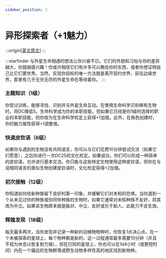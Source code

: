 ```yaml
---
sidebar_position: 2
---
```


# 异形探索者（+1魅力）

:::origin[[英文原文](https://www.aonsrd.com/Themes.aspx?ItemName=Xenoseeker)]
:::

:::starfinder
与外星生命相遇的想法让你兴奋不已。它们的外貌和习俗与你的差异越大，你就越感兴趣！你或许相信它们有许多可以教给你的东西，或者你想证明自己比它们更优秀。当然，实现你目标的唯一方法就是离开契约世界，前往边缘世界，那里有几乎无穷无尽的外星生命在等待着你。
:::

### 主题知识（1级）

你受过训练，能够寻找、识别并与外星生命互动。在使用生命科学识别稀有生物时，将DC降低5。生命科学成为你的本职技能，但如果它已经是你1级时选择的职业的本职技能，则你改为在生命科学检定上获得+1加值。此外，在角色创建时，你的魅力属性获得+1调整值。

### 快速皮钦语（6级）

如果你与遇到的生物没有共同语言，你可以与它们花费10分钟尝试交流（如果它们愿意），之后你进行一次DC25的文化检定。如果成功，你们可以形成一种简单的皮钦语，允许进行基本交流。你只能与这些特定生物使用这种皮钦语，但你在与说相同语言的类似生物创建皮钦语时，文化检定获得+2加值。

### 初次接触（12级）

你知道如何给新种族留下良好的第一印象，并缓解它们对未知的恐惧。当你遇到一个从未见过你的种族或你同伴种族的生物时，如果它通常对未知种族不友好，将其改为中立。如果该生物原本就是敌对、中立、友好或乐于助人，此能力不会生效。

### 辉煌发现（18级）

每天最多两次，当你发现并记录一种新的动植物物种时，你恢复1点决心点。在一个未被探索的星球上，每个物种都是新的，这一过程通常最多需要10分钟（并且不视为休息以恢复耐力值），但在已知的星球上，你也可以在1d4小时（或更短时间）内在一个偏远的生物群落或野生动物多样性高的地区找到新物种。
